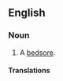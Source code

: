 {{also|pressure-ulcer}}

==English==

===Noun===
{{en-noun}}

# {{lb|en|pathology}} A [[bedsore]].

====Translations====
{{trans-see|bedsore}}